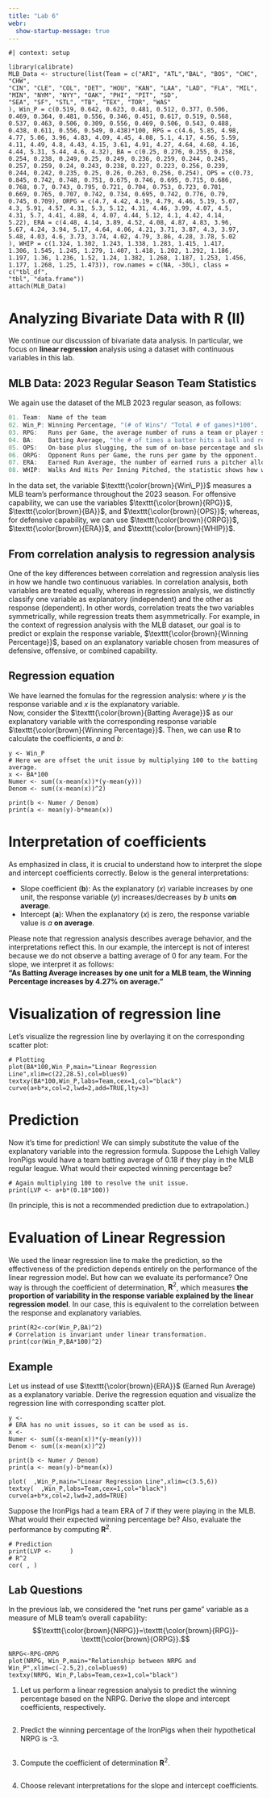 ```yaml
---
title: "Lab 6"
webr:
  show-startup-message: true
---
```


```webr-r
#| context: setup

library(calibrate)
MLB_Data <- structure(list(Team = c("ARI", "ATL","BAL", "BOS", "CHC", "CHW", 
"CIN", "CLE", "COL", "DET", "HOU", "KAN", "LAA", "LAD", "FLA", "MIL", 
"MIN", "NYM", "NYY", "OAK", "PHI", "PIT", "SD", 
"SEA", "SF", "STL", "TB", "TEX", "TOR", "WAS"
), Win_P = c(0.519, 0.642, 0.623, 0.481, 0.512, 0.377, 0.506, 
0.469, 0.364, 0.481, 0.556, 0.346, 0.451, 0.617, 0.519, 0.568, 
0.537, 0.463, 0.506, 0.309, 0.556, 0.469, 0.506, 0.543, 0.488, 
0.438, 0.611, 0.556, 0.549, 0.438)*100, RPG = c(4.6, 5.85, 4.98, 
4.77, 5.06, 3.96, 4.83, 4.09, 4.45, 4.08, 5.1, 4.17, 4.56, 5.59, 
4.11, 4.49, 4.8, 4.43, 4.15, 3.61, 4.91, 4.27, 4.64, 4.68, 4.16, 
4.44, 5.31, 5.44, 4.6, 4.32), BA = c(0.25, 0.276, 0.255, 0.258, 
0.254, 0.238, 0.249, 0.25, 0.249, 0.236, 0.259, 0.244, 0.245, 
0.257, 0.259, 0.24, 0.243, 0.238, 0.227, 0.223, 0.256, 0.239, 
0.244, 0.242, 0.235, 0.25, 0.26, 0.263, 0.256, 0.254), OPS = c(0.73, 
0.845, 0.742, 0.748, 0.751, 0.675, 0.746, 0.695, 0.715, 0.686, 
0.768, 0.7, 0.743, 0.795, 0.721, 0.704, 0.753, 0.723, 0.701, 
0.669, 0.765, 0.707, 0.742, 0.734, 0.695, 0.742, 0.776, 0.79, 
0.745, 0.709), ORPG = c(4.7, 4.42, 4.19, 4.79, 4.46, 5.19, 5.07, 
4.3, 5.91, 4.57, 4.31, 5.3, 5.12, 4.31, 4.46, 3.99, 4.07, 4.5, 
4.31, 5.7, 4.41, 4.88, 4, 4.07, 4.44, 5.12, 4.1, 4.42, 4.14, 
5.22), ERA = c(4.48, 4.14, 3.89, 4.52, 4.08, 4.87, 4.83, 3.96, 
5.67, 4.24, 3.94, 5.17, 4.64, 4.06, 4.21, 3.71, 3.87, 4.3, 3.97, 
5.48, 4.03, 4.6, 3.73, 3.74, 4.02, 4.79, 3.86, 4.28, 3.78, 5.02
), WHIP = c(1.324, 1.302, 1.243, 1.338, 1.283, 1.415, 1.417, 
1.306, 1.545, 1.245, 1.279, 1.407, 1.418, 1.202, 1.292, 1.186, 
1.197, 1.36, 1.236, 1.52, 1.24, 1.382, 1.268, 1.187, 1.253, 1.456, 
1.177, 1.268, 1.25, 1.473)), row.names = c(NA, -30L), class = c("tbl_df", 
"tbl", "data.frame"))
attach(MLB_Data)
```

::: {.hidden}
\let\OldTexttt\texttt
\renewcommand{\txt}[1]{\OldTexttt{\color{brown}{#1}}}
:::


# Analyzing Bivariate Data with **R (II)**

We continue our discussion of bivariate data analysis. In particular, we focus on **linear regression** analysis using a dataset with continuous variables in this lab.

## MLB Data: 2023 Regular Season Team Statistics

We again use the dataset of the MLB 2023 regular season, as follows:

```r
01. Team:  Name of the team 
02. Win_P: Winning Percentage, "(# of Wins"/ "Total # of games)*100".
03. RPG:   Runs per Game, the average number of runs a team or player scores in each game. 
04. BA:    Batting Average, "the # of times a batter hits a ball and reaches the base"/"the # of at bats by a batter".   
05. OPS:   On-base plus slugging, the sum of on-base percentage and slugging percentage. 
06. ORPG:  Opponent Runs per Game, the runs per game by the opponent.   
07. ERA:   Earned Run Average, the number of earned runs a pitcher allows per nine innings.    
08. WHIP:  Walks And Hits Per Inning Pitched, the statistic shows how well a pitcher has kept runners off the basepaths, one of his main goals.

```

In the data set, the variable $\txt{Win\_P}$ measures a MLB team's performance throughout the 2023 season. For offensive capability, we can use the variables $\txt{RPG}$, $\txt{BA}$, and $\txt{OPS}$; whereas, for defensive capability, we can use $\txt{ORPG}$, $\txt{ERA}$, and $\txt{WHIP}$.

## From correlation analysis to regression analysis

One of the key differences between correlation and regression analysis lies in how we handle two continuous variables. In correlation analysis, both variables are treated equally, whereas in regression analysis, we distinctly classify one variable as explanatory (independent) and the other as response (dependent). In other words, correlation treats the two variables symmetrically, while regression treats them asymmetrically. For example, in the context of regression analysis with the MLB dataset, our goal is to predict or explain the response variable, $\txt{Winning Percentage}$, based on an explanatory variable chosen from measures of defensive, offensive, or combined capability.

## Regression equation

We have learned the fomulas for the regression analysis: \begin{align*}
  \hat{y}\;=&\; a+bx;\\ \text{such that}&\begin{cases}
  b\;=& \frac{\sum (x-\bar{x})(y-\bar{y})}{\sum (x-\bar{x})^2};\\
  a\;=& \bar{y}-b\bar{x},\end{cases}
\end{align*} where $y$ is the response variable and $x$ is the explanatory variable.\
Now, consider the $\txt{Batting Average}$ as our explanatory variable with the corresponding response variable $\txt{Winning Percentage}$. Then, we can use $\textbf{R}$ to calculate the coefficients, *a* and *b*:

```webr-r
y <- Win_P 
# Here we are offset the unit issue by multiplying 100 to the batting average.
x <- BA*100
Numer <- sum((x-mean(x))*(y-mean(y)))
Denom <- sum((x-mean(x))^2)

print(b <- Numer / Denom)
print(a <- mean(y)-b*mean(x))
```

# Interpretation of coefficients

As emphasized in class, it is crucial to understand how to interpret the slope and intercept coefficients correctly. Below is the general interpretations:

-   Slope coefficient (**b**): As the explanatory ($x$) variable increases by one unit, the response variable ($y$) increases/decreases by $b$ units **on average**.
-   Intercept (**a**): When the explanatory ($x$) is zero, the response variable value is $a$ **on average**.

Please note that regression analysis describes average behavior, and the interpretations reflect this. In our example, the intercept is not of interest because we do not observe a batting average of 0 for any team. For the slope, we interpret it as follows:\
**"As Batting Average increases by one unit for a MLB team, the Winning Percentage increases by 4.27% on average."**

# Visualization of regression line

Let's visualize the regression line by overlaying it on the corresponding scatter plot:

```webr-r
# Plotting 
plot(BA*100,Win_P,main="Linear Regression Line",xlim=c(22,28.5),col=blues9)
textxy(BA*100,Win_P,labs=Team,cex=1,col="black")
curve(a+b*x,col=2,lwd=2,add=TRUE,lty=3)
```

# Prediction

Now it's time for prediction! We can simply substitute the value of the explanatory variable into the regression formula. Suppose the Lehigh Valley IronPigs would have a team batting average of 0.18 if they play in the MLB regular league. What would their expected winning percentage be?

```webr-r
# Again multiplying 100 to resolve the unit issue.
print(LVP <- a+b*(0.18*100))
```

(In principle, this is not a recommended prediction due to extrapolation.)

# Evaluation of Linear Regression

We used the linear regression line to make the prediction, so the effectiveness of the prediction depends entirely on the performance of the linear regression model. But how can we evaluate its performance? One way is through the coefficient of determination, $\textbf{R}^2$, which measures **the proportion of variability in the response variable explained by the linear regression model**. In our case, this is equivalent to the correlation between the response and explanatory variables.
```webr-r
print(R2<-cor(Win_P,BA)^2)
# Correlation is invariant under linear transformation.
print(cor(Win_P,BA*100)^2)
```




## Example

Let us instead of use $\txt{ERA}$ (Earned Run Average) as a explanatory variable. Derive the regression equation and visualize the regression line with corresponding scatter plot. 

```webr-r
y <- 
# ERA has no unit issues, so it can be used as is.
x <- 
Numer <- sum((x-mean(x))*(y-mean(y)))
Denom <- sum((x-mean(x))^2)

print(b <- Numer / Denom)
print(a <- mean(y)-b*mean(x))

plot(  ,Win_P,main="Linear Regression Line",xlim=c(3.5,6))
textxy(  ,Win_P,labs=Team,cex=1,col="black")
curve(a+b*x,col=2,lwd=2,add=TRUE)

```

Suppose the IronPigs had a team ERA of 7 if they were playing in the MLB. What would their expected winning percentage be? Also, evaluate the performance by computing $\textbf{R}^2$.

```webr-r
# Prediction
print(LVP <-     )
# R^2
cor( , )
```

## Lab Questions

In the previous lab, we considered the "net runs per game" variable as a measure of MLB team's overall capability:\
$$\txt{NRPG}=\txt{RPG}-\txt{ORPG}.$$

```webr-r
NRPG<-RPG-ORPG
plot(NRPG, Win_P,main="Relationship between NRPG and Win_P",xlim=c(-2.5,2),col=blues9)
textxy(NRPG, Win_P,labs=Team,cex=1,col="black")  
```

1.  Let us perform a linear regression analysis to predict the winning percentage based on the NRPG. Derive the slope and intercept coefficients, respectively.

```webr-r

  
```

2.  Predict the winning percentage of the IronPigs when their hypothetical NRPG is -3.

```webr-r

```

3.  Compute the coefficient of determination $\textbf{R}^2$. 

```webr-r

```

4.  Choose relevant interpretations for the slope and intercept coefficients.


